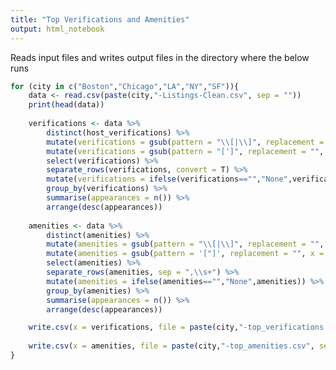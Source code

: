 ```yaml
---
title: "Top Verifications and Amenities"
output: html_notebook
---
```


Reads input files and writes output files in the directory where the below runs

```r
for (city in c("Boston","Chicago","LA","NY","SF")){
    data <- read.csv(paste(city,"-Listings-Clean.csv", sep = ""))
    print(head(data))
    
    verifications <- data %>%
        distinct(host_verifications) %>%
        mutate(verifications = gsub(pattern = "\\[|\\]", replacement = "", x = host_verifications)) %>%
        mutate(verifications = gsub(pattern = "[']", replacement = "", x = verifications)) %>%
        select(verifications) %>%
        separate_rows(verifications, convert = T) %>%
        mutate(verifications = ifelse(verifications=="","None",verifications)) %>%
        group_by(verifications) %>%
        summarise(appearances = n()) %>%
        arrange(desc(appearances))
    
    amenities <- data %>%
        distinct(amenities) %>%
        mutate(amenities = gsub(pattern = "\\[|\\]", replacement = "", x = amenities)) %>%
        mutate(amenities = gsub(pattern = '["]', replacement = "", x = amenities)) %>%
        select(amenities) %>%
        separate_rows(amenities, sep = ",\\s+") %>%
        mutate(amenities = ifelse(amenities=="","None",amenities)) %>%
        group_by(amenities) %>%
        summarise(appearances = n()) %>%
        arrange(desc(appearances))

    write.csv(x = verifications, file = paste(city,"-top_verifications.csv", sep = ""))
    
    write.csv(x = amenities, file = paste(city,"-top_amenities.csv", sep = ""))
}
```

